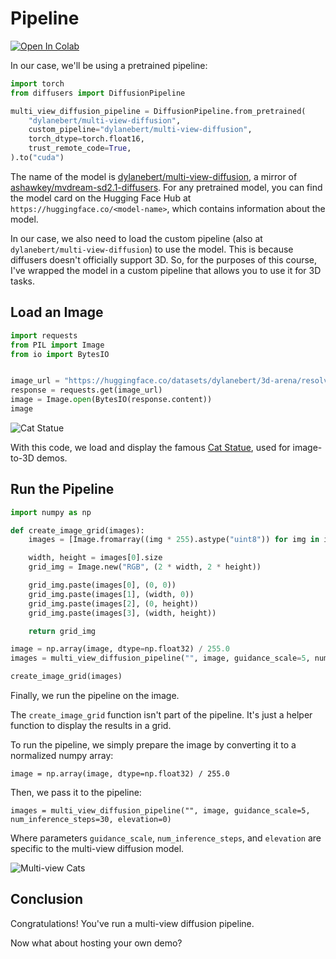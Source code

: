 # Pipeline

[![Open In Colab](https://colab.research.google.com/assets/colab-badge.svg)](https://colab.research.google.com/drive/1_dYbOeL9J7K7LbruNO-w2NYvloCzlBsp?usp=sharing)

In our case, we'll be using a pretrained pipeline:

```python
import torch
from diffusers import DiffusionPipeline

multi_view_diffusion_pipeline = DiffusionPipeline.from_pretrained(
    "dylanebert/multi-view-diffusion",
    custom_pipeline="dylanebert/multi-view-diffusion",
    torch_dtype=torch.float16,
    trust_remote_code=True,
).to("cuda")
```

The name of the model is [dylanebert/multi-view-diffusion](https://huggingface.co/dylanebert/multi-view-diffusion), a mirror of [ashawkey/mvdream-sd2.1-diffusers](https://huggingface.co/ashawkey/mvdream-sd2.1-diffusers). For any pretrained model, you can find the model card on the Hugging Face Hub at `https://huggingface.co/<model-name>`, which contains information about the model.

In our case, we also need to load the custom pipeline (also at `dylanebert/multi-view-diffusion`) to use the model. This is because diffusers doesn't officially support 3D. So, for the purposes of this course, I've wrapped the model in a custom pipeline that allows you to use it for 3D tasks.

## Load an Image

```python
import requests
from PIL import Image
from io import BytesIO


image_url = "https://huggingface.co/datasets/dylanebert/3d-arena/resolve/main/inputs/images/cat_statue.jpg"
response = requests.get(image_url)
image = Image.open(BytesIO(response.content))
image
```

![Cat Statue](https://huggingface.co/datasets/dylanebert/3d-arena/resolve/main/inputs/images/cat_statue.jpg)

With this code, we load and display the famous [Cat Statue](https://huggingface.co/datasets/dylanebert/3d-arena/resolve/main/inputs/images/cat_statue.jpg), used for image-to-3D demos.

## Run the Pipeline

```python
import numpy as np

def create_image_grid(images):
    images = [Image.fromarray((img * 255).astype("uint8")) for img in images]

    width, height = images[0].size
    grid_img = Image.new("RGB", (2 * width, 2 * height))

    grid_img.paste(images[0], (0, 0))
    grid_img.paste(images[1], (width, 0))
    grid_img.paste(images[2], (0, height))
    grid_img.paste(images[3], (width, height))

    return grid_img

image = np.array(image, dtype=np.float32) / 255.0
images = multi_view_diffusion_pipeline("", image, guidance_scale=5, num_inference_steps=30, elevation=0)

create_image_grid(images)
```

Finally, we run the pipeline on the image.

The `create_image_grid` function isn't part of the pipeline. It's just a helper function to display the results in a grid.

To run the pipeline, we simply prepare the image by converting it to a normalized numpy array:

`image = np.array(image, dtype=np.float32) / 255.0`

Then, we pass it to the pipeline:

`images = multi_view_diffusion_pipeline("", image, guidance_scale=5, num_inference_steps=30, elevation=0)`

Where parameters `guidance_scale`, `num_inference_steps`, and `elevation` are specific to the multi-view diffusion model.

![Multi-view Cats](https://huggingface.co/datasets/huggingface/documentation-images/resolve/main/ml-for-3d-course/multi-view-cats.png)

## Conclusion

Congratulations! You've run a multi-view diffusion pipeline.

Now what about hosting your own demo?
